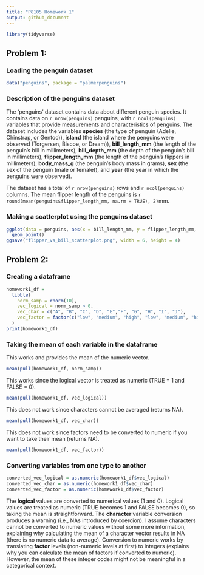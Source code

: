 ```yaml
---
title: "P8105 Homework 1"
output: github_document
---
```


```r
library(tidyverse)
```

## Problem 1: 

### Loading the penguin dataset 
```r
data("penguins", package = "palmerpenguins")
```

### Description of the penguins dataset 
The 'penguins' dataset contains data about different penguin species. It contains data on `r nrow(penguins)` penguins, with `r ncol(penguins)` variables that provide measurements and characteristics of penguins. The dataset includes the variables
**species** (the type of penguin (Adelie, Chinstrap, or Gentoo)),
**island** (the island where the penguins were observed (Torgersen, Biscoe, or Dream)),
**bill_length_mm** (the length of the penguin's bill in millimeters),
**bill_depth_mm** (the depth of the penguin's bill in millimeters),
**flipper_length_mm** (the length of the penguin's flippers in millimeters),
**body_mass_g** (the penguin's body mass in grams),
**sex** (the sex of the penguin (male or female)), and
**year** (the year in which the penguins were observed).

The dataset has a total of `r nrow(penguins)` rows and `r ncol(penguins)` columns. The mean flipper length of the penguins is `r round(mean(penguins$flipper_length_mm, na.rm = TRUE), 2)`mm.


### Making a scatterplot using the penguins dataset
```r
ggplot(data = penguins, aes(x = bill_length_mm, y = flipper_length_mm, color = species)) + 
  geom_point()
ggsave("flipper_vs_bill_scatterplot.png", width = 6, height = 4)
```


## Problem 2: 

### Creating a dataframe
```r
homework1_df = 
  tibble(
    norm_samp = rnorm(10),
    vec_logical = norm_samp > 0,
    vec_char = c("A", "B", "C", "D", "E","F", "G", "H", "I", "J"),
    vec_factor = factor(c("low", "medium", "high", "low", "medium", "high", "low", "medium", "high", "low"))
  )
print(homework1_df)
```

### Taking the mean of each variable in the dataframe
This works and provides the mean of the numeric vector.
```r
mean(pull(homework1_df, norm_samp))
```

This works since the logical vector is treated as numeric (TRUE = 1 and FALSE = 0). 
```r
mean(pull(homework1_df, vec_logical))
```

This does not work since characters cannot be averaged (returns NA). 
```r
mean(pull(homework1_df, vec_char))
```

This does not work since factors need to be converted to numeric if you want to take their mean (returns NA).
```r
mean(pull(homework1_df, vec_factor))
```

### Converting variables from one type to another 
```r
converted_vec_logical = as.numeric(homework1_df$vec_logical)
converted_vec_char = as.numeric(homework1_df$vec_char)
converted_vec_factor = as.numeric(homework1_df$vec_factor)
```

The **logical** values are converted to numerical values (1 and 0). Logical values are treated as numeric (TRUE becomes 1 and FALSE becomes 0), so taking the mean is straightforward. 
The **character** variable conversion produces a warning (i.e., NAs introduced by coercion). I assume characters cannot be converted to numeric values without some more information, explaining why calculating the mean of a character vector results in NA (there is no numeric data to average). 
Conversion to numeric works by translating **factor** levels (non-numeric levels at first) to integers (explains why you can calculate the mean of factors if converted to numeric). However, the mean of these integer codes might not be meaningful in a categorical context.